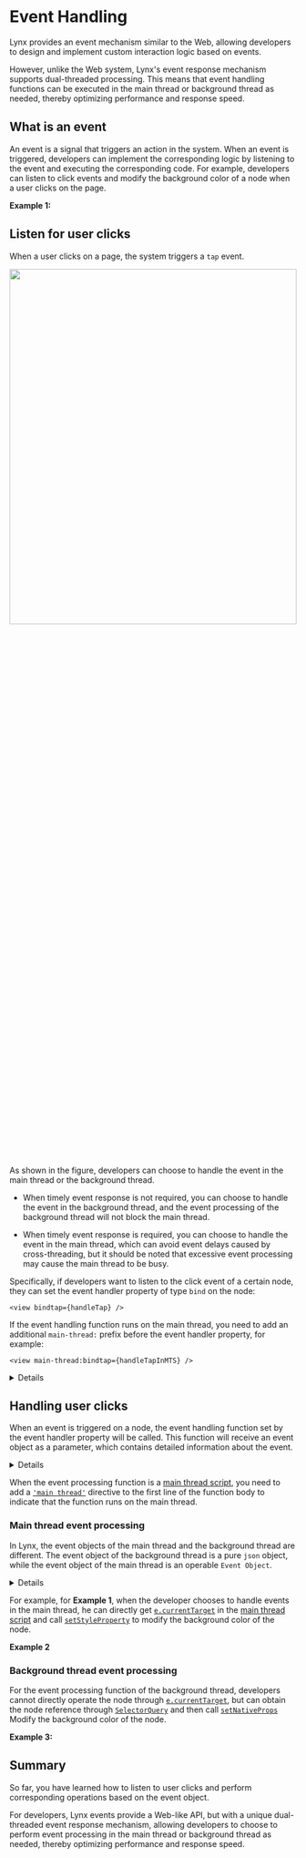 
# Event Handling

Lynx provides an event mechanism similar to the Web, allowing developers to design and implement custom interaction logic based on events.

However, unlike the Web system, Lynx's event response mechanism supports dual-threaded processing. This means that event handling functions can be executed in the main thread or background thread as needed, thereby optimizing performance and response speed.

## What is an event

An event is a signal that triggers an action in the system. When an event is triggered, developers can implement the corresponding logic by listening to the event and executing the corresponding code. For example, developers can listen to click events and modify the background color of a node when a user clicks on the page.

**Example 1:**

<Go
  example="event"
  defaultFile="src/event_bubble/index.tsx"
  defaultEntryFile="dist/event_bubble.lynx.bundle"
  img="/assets/doc/event/event_bubble.gif"
  highlight="{7-12,23}"
  entry="src/event_bubble"
/>

## Listen for user clicks

When a user clicks on a page, the system triggers a `tap` event.

<img src="/assets/doc/event/event_handling.png" width="100%" height="40%" />

As shown in the figure, developers can choose to handle the event in the main thread or the background thread.

- When timely event response is not required, you can choose to handle the event in the background thread, and the event processing of the background thread will not block the main thread.

- When timely event response is required, you can choose to handle the event in the main thread, which can avoid event delays caused by cross-threading, but it should be noted that excessive event processing may cause the main thread to be busy.

Specifically, if developers want to listen to the click event of a certain node, they can set the event handler property of type `bind` on the node:

```tsx
<view bindtap={handleTap} />
```

If the event handling function runs on the main thread, you need to add an additional `main-thread:` prefix before the event handler property, for example:

```tsx
<view main-thread:bindtap={handleTapInMTS} />
```

<Details title="How to intercept or specifically listen to an event?">

In Lynx
, the event handler property can also implement event interception and cross-component event listening. For details, please refer to [Event Propagation](guide/interaction/event-handling/event-propagation).

</Details>

## Handling user clicks

When an event is triggered on a node, the event handling function set by the event handler property will be called. This function will receive an event object as a parameter, which contains detailed information about the event.

<Details title="What are the event objects?">
  All event objects inherit from [Event](api/lynx-api/event/event). Developers
  can write event processing logic based on event objects in event processing
  functions.
</Details>

When the event processing function is a [main thread script](../../react/main-thread-script.mdx), you need to add a [`'main thread'`](../../api/react/Document.directives.mdx#main-thread) directive to the first line of the function body to indicate that the function runs on the main thread.

### Main thread event processing

In Lynx, the event objects of the main thread and the background thread are different. The event object of the background thread is a pure `json` object, while the event object of the main thread is an operable `Event Object`.

<Details title="How to operate nodes based on event objects?">
  Lynx provides a variety of ways to operate nodes, please refer to
  [Manipulating
  elements](guide/interaction/event-handling/manipulating-element.react) for
  details.
</Details>

For example, for **Example 1**, when the developer chooses to handle events in the main thread, he can directly get [`e.currentTarget`](../../../api/lynx-api/event/event.mdx#currenttarget) in the [main thread script](../../react/main-thread-script.mdx) and call [`setStyleProperty`](../../api/lynx-api/main-thread/main-thread-element.mdx#elementsetstyleproperty) to modify the background color of the node.

**Example 2**

<Go
  example="event"
  defaultFile="src/event_node_eom/index.tsx"
  defaultEntryFile="dist/event_node_eom.lynx.bundle"
  img="/assets/doc/event/event_node_eom.gif"
  highlight="{4-11,16}"
  entry="src/event_node_eom"
/>

### Background thread event processing

For the event processing function of the background thread, developers cannot directly operate the node through [`e.currentTarget`](../../../api/lynx-api/event/event.mdx#currenttarget), but can obtain the node reference through [`SelectorQuery`](../../../api/lynx-api/selector-query.mdx) and then call [`setNativeProps`](../../api/lynx-api/nodes-ref/nodes-ref-set-native-props.mdx) Modify the background color of the node.

**Example 3:**

<Go
  example="event"
  defaultFile="src/event_node_sq/index.tsx"
  defaultEntryFile="dist/event_node_sq.lynx.bundle"
  img="/assets/doc/event/event_node_sq.gif"
  highlight="{5-16,21}"
  entry="src/event_node_sq"
/>

## Summary

So far, you have learned how to listen to user clicks and perform corresponding operations based on the event object.

For developers, Lynx events provide a Web-like API, but with a unique dual-threaded event response mechanism, allowing developers to choose to perform event processing in the main thread or background thread as needed, thereby optimizing performance and response speed.
